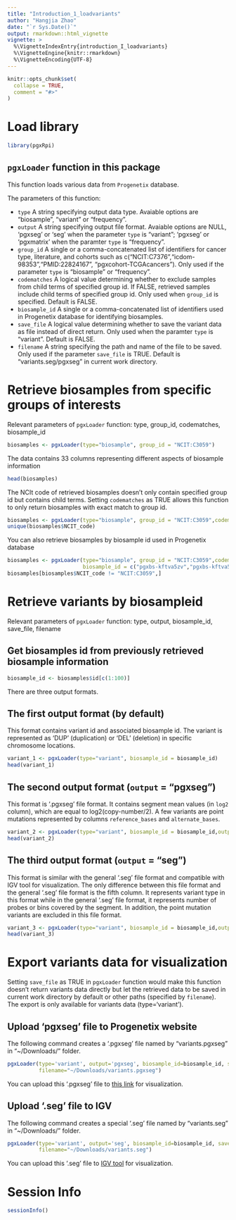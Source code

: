 ```yaml
---
title: "Introduction_1_loadvariants"
author: "Hangjia Zhao"
date: "`r Sys.Date()`"
output: rmarkdown::html_vignette
vignette: >
  %\VignetteIndexEntry{introduction_I_loadvariants}
  %\VignetteEngine{knitr::rmarkdown}
  %\VignetteEncoding{UTF-8}
---
```


```r
knitr::opts_chunk$set(
  collapse = TRUE,
  comment = "#>"
)
```

# Load library 

```r
library(pgxRpi)
```

## `pgxLoader` function in this package

This function loads various data from `Progenetix` database.  

The parameters of this function:

* `type` A string specifying output data type. Avaiable options are "biosample", 
"variant" or "frequency". 
* `output` A string specifying output file format. Avaiable options are NULL, 
'pgxseg' or 'seg' when the parameter `type` is "variant"; 'pgxseg' or 'pgxmatrix' 
when the paramter `type` is "frequency".
* `group_id` A single or a comma-concatenated list of identifiers for cancer type,
literature, and cohorts such as c("NCIT:C7376","icdom-98353","PMID:22824167", "pgxcohort-TCGAcancers").
Only used if the parameter `type` is "biosample" or "frequency".
* `codematches` A logical value determining whether to exclude samples 
from child terms of specified group id. If FALSE, retrieved samples include child 
terms of specified group id. Only used when `group_id` is specified. Default is FALSE.
* `biosample_id` A single or a comma-concatenated list of identifiers used in Progenetix 
database for identifying biosamples. 
* `save_file` A logical value determining whether to save the variant data as file 
instead of direct return. Only used when the paramter `type` is "variant". Default is FALSE.
* `filename` A string specifying the path and name of the file to be saved. 
Only used if the parameter `save_file` is TRUE. Default is "variants.seg/pgxseg" in current work directory.

# Retrieve biosamples from specific groups of interests

Relevant parameters of `pgxLoader` function: type, group_id, codematches, biosample_id

```r
biosamples <- pgxLoader(type="biosample", group_id = "NCIT:C3059")
```

The data contains 33 columns representing different aspects of biosample information

```r
head(biosamples)
```

The NCIt code of retrieved biosamples doesn't only contain specified group id but contains child terms. 
Setting `codematches` as TRUE allows this function to only return biosamples with exact match to group id.

```r
biosamples <- pgxLoader(type="biosample", group_id = "NCIT:C3059",codematches = TRUE)
unique(biosamples$NCIT_code)
```

You can also retrieve biosamples by biosample id used in Progenetix database

```r
biosamples <- pgxLoader(type="biosample", group_id = "NCIT:C3059",codematches = TRUE,
                        biosample_id = c("pgxbs-kftva5zv","pgxbs-kftva5zw"))
biosamples[biosamples$NCIT_code != "NCIT:C3059",]
```

# Retrieve variants by  biosampleid

Relevant parameters of `pgxLoader` function: type, output, biosample_id, save_file, filename

## Get biosamples id from previously retrieved biosample information

```r
biosample_id <- biosamples$id[c(1:100)]
```

There are three output formats. 

## The first output format (by default)

 This format contains variant id and associated biosample id. The variant is represented as 'DUP' 
(duplication) or 'DEL' (deletion) in specific chromosome locations.

```r
variant_1 <- pgxLoader(type="variant", biosample_id = biosample_id)
head(variant_1)
```

## The second output format (`output` = "pgxseg")

This format is '.pgxseg' file format. It contains segment mean values (in `log2` column), which are equal to log2(copy-number/2). A few variants are point mutations represented by columns `reference_bases` and `alternate_bases`.

```r
variant_2 <- pgxLoader(type="variant", biosample_id = biosample_id,output = "pgxseg")
head(variant_2)
```

## The third output format (`output` = "seg")

This format is similar with the general '.seg' file format and compatible with IGV tool for visualization. The only difference between this file format and the general '.seg' file format is the fifth column. It represents variant type in this format while in the general '.seg' file format, it represents number of probes or bins covered by the segment. In addition, the point mutation variants are excluded in this file format.

```r
variant_3 <- pgxLoader(type="variant", biosample_id = biosample_id,output = "seg")
head(variant_3)
```

# Export variants data for visualization

Setting `save_file` as TRUE in `pgxLoader` function would make this function doesn't return 
variants data directly but let the retrieved data to be saved in current work directory by default or other 
paths (specified by `filename`). The export is only available for variants data (type='variant'). 

## Upload 'pgxseg' file to Progenetix website

The following command creates a '.pgxseg' file named by "variants.pgxseg" in "~/Downloads/" folder. 

```r
pgxLoader(type='variant', output='pgxseg', biosample_id=biosample_id, save_file=TRUE, 
          filename="~/Downloads/variants.pgxseg")
```

You can upload this '.pgxseg' file to [this link](https://progenetix.org/service-collection/uploader) 
for visualization.

## Upload '.seg' file to IGV

The following command creates a special '.seg' file named by "variants.seg" in "~/Downloads/" folder. 

```r
pgxLoader(type='variant', output='seg', biosample_id=biosample_id, save_file=TRUE, 
          filename="~/Downloads/variants.seg")
```

You can upload this '.seg' file to [IGV tool](https://software.broadinstitute.org/software/igv/) for visualization.

# Session Info

```r
sessionInfo()
```
